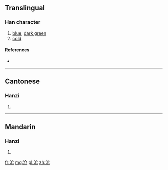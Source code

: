 {{also|滄}}
==Translingual==

===Han character===
{{Han char|rn=85|rad=水|as=04|sn=7|four=|canj=水人尸山 (EOSU)}}

# [[blue]], [[dark green]]
# [[cold]]

====References====
* {{Han ref|kx=0612.121|hdz=31569.030|uh=6CA7|ud=27815}}

----

==Cantonese==

===Hanzi===
{{yue-hanzi|jyut=|y=chong1|tra=滄}}

# {{defn|lang=yue|sort=水04}}

----

==Mandarin==

===Hanzi===
{{cmn-hanzi|tra=滄|pin=[[cāng]] ([[cang1]])|wg=ts'ang<sup>1</sup>}}

# {{defn|lang=cmn|sort=水04}}

[[fr:沧]]
[[mg:沧]]
[[pl:沧]]
[[zh:沧]]